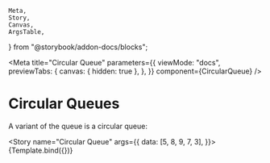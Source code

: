 	Meta,
	Story,
	Canvas,
	ArgsTable,
} from "@storybook/addon-docs/blocks";

<Meta
	title="Circular Queue"
	parameters={{
		viewMode: "docs",
		previewTabs: {
			canvas: { hidden: true },
		},
	}}
	component={CircularQueue}
/>


# Circular Queues

A variant of the queue is a circular queue:

<Story
	name="Circular Queue"
	args={{
		data: [5, 8, 9, 7, 3],
	}}>
	{Template.bind({})}
</Story>

<ArgsTable story="Circular Queue" />
